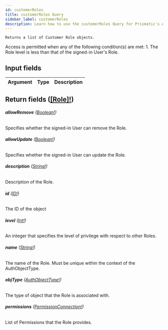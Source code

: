 ```yaml
---
id: customerRoles
title: customerRoles Query
sidebar_label: customerRoles
description: Learn how to use the customerRoles Query for Prismatic's API.
---
```


    Returns a list of Customer Role objects.

Access is permitted when any of the following condition(s) are met: 1. The Role level is less than that of the signed-in User's Role.

## Input fields

| Argument | Type | Description |
| -------- | ---- | ----------- |

## Return fields ([[Role]!](api/schema/object/Role.mdx))

###### <b>allowRemove</b> ([Boolean!](api/schema/scalar/Boolean.mdx))

Specifies whether the signed-in User can remove the Role.

###### <b>allowUpdate</b> ([Boolean!](api/schema/scalar/Boolean.mdx))

Specifies whether the signed-in User can update the Role.

###### <b>description</b> ([String!](api/schema/scalar/String.mdx))

Description of the Role.

###### <b>id</b> ([ID!](api/schema/scalar/ID.mdx))

The ID of the object

###### <b>level</b> ([Int!](api/schema/scalar/Int.mdx))

An integer that specifies the level of privilege with respect to other Roles.

###### <b>name</b> ([String!](api/schema/scalar/String.mdx))

The name of the Role. Must be unique within the context of the AuthObjectType.

###### <b>objType</b> ([AuthObjectType!](api/schema/object/AuthObjectType.mdx))

The type of object that the Role is associated with.

###### <b>permissions</b> ([PermissionConnection!](api/schema/object/PermissionConnection.mdx))

List of Permissions that the Role provides.
